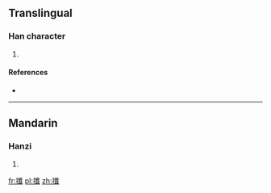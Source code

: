 ==Translingual==

===Han character===
{{Han char|rn=64|rad=手|as=17|sn=20|four=5305<sub>0</sub>|canj=手人戈一 (QOIM)}}

# {{defn|Han|sort=手17}}

====References====
* {{Han ref|kx=0462.500|dkj=12979|dj=0812.090|hdz=31984.150|uh=6515|ud=25877|bh=F44D|bd=62541}}

----

==Mandarin==

===Hanzi===
{{cmn-hanzi|pin=[[sān]] ([[san1]])|wg=san<sup>1</sup>}}

# {{defn|Mandarin|sort=手17}}

[[fr:攕]]
[[pl:攕]]
[[zh:攕]]